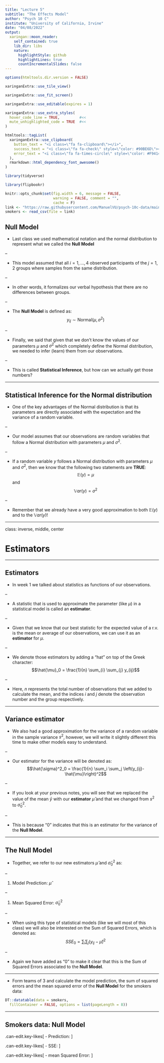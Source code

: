 ```yaml
---
title: "Lecture 5"
subtitle: "The Effects Model"
author: "Psych 10 C"
institute: "University of California, Irvine"
date: "04/08/2022"
output:
  xaringan::moon_reader:
    self_contained: true
    lib_dir: libs
    nature:
      highlightStyle: github
      highlightLines: true
      countIncrementalSlides: false
---
```


```r
options(htmltools.dir.version = FALSE)
```

```r
xaringanExtra::use_tile_view()

xaringanExtra::use_fit_screen()

xaringanExtra::use_editable(expires = 1)

xaringanExtra::use_extra_styles(
  hover_code_line = TRUE,         #<<
  mute_unhighlighted_code = TRUE  #<<
)

htmltools::tagList(
  xaringanExtra::use_clipboard(
    button_text = "<i class=\"fa fa-clipboard\"></i>",
    success_text = "<i class=\"fa fa-check\" style=\"color: #90BE6D\"></i>",
    error_text = "<i class=\"fa fa-times-circle\" style=\"color: #F94144\"></i>"
  ),
  rmarkdown::html_dependency_font_awesome()
)
```

```r
library(tidyverse)

library(flipbookr)

knitr::opts_chunk$set(fig.width = 6, message = FALSE, 
                      warning = FALSE, comment = "", 
                      cache = F)
link <- "https://raw.githubusercontent.com/ManuelVU/psych-10c-data/main/example-smoke.csv"
smokers <- read_csv(file = link)
```

## Null Model

- Last class we used mathematical notation and the normal distribution to 
represent what we called the **Null Model**

--

- This model assumed that all $i = 1,\dots, 4$ observed participants of the 
$j=1,2$ groups where samples from the same distribution.

--

- In other words, it formalizes our verbal hypothesis that there are no 
differences between groups.

--

- The **Null Model** is defined as: $$y_{ij} \sim \text{Normal}(\mu, \sigma^2)$$

--

- Finally, we said that given that we don't know the values of our parameters
$\mu$ and $\sigma^2$ which completely define the Normal distribution, we needed
to infer (learn) them from our observations.

--

- This is called **Statistical Inference**, but how can we actually get those 
numbers?

---

## Statistical Inference for the Normal distribution

- One of the key advantages of the Normal distribution is that its parameters 
are directly associated with the expectation and the variance of a random 
variable.

--

- Our model assumes that our observations are random variables that follow a 
Normal distribution with parameters $\mu$ and $\sigma^2$.

--

- If a random variable $y$ follows a Normal distribution with parameters $\mu$ 
and $\sigma^2$, then we know that the following two statements are **TRUE**:
$$\mathbb{E}(y) = \mu$$ and $$\mathbb{V}ar(y) = \sigma^2$$

--

- Remember that we already have a very good approximation to both $\mathbb{E}(y)$
and to the $\mathbb{V}ar(y)$!

---

class: inverse, middle, center

# Estimators

---

## Estimators

- In week 1 we talked about statistics as functions of our observations.

--

- A statistic that is used to approximate the parameter (like $\mu$) in a 
statistical model is called an **estimator**.

--

- Given that we know that our best statistic for the expected value of a r.v. is
the mean or average of our observations, we can use it as an **estimator** for 
$\mu$.

--

- We denote those estimators by adding a "hat" on top of the Greek character: 
$$\hat{\mu}_0 = \frac{1}{n} \sum_{i} \sum_{j} y_{ij}$$

--

- Here, $n$ represents the total number of observations that we added to 
calculate the mean, and the indices $i$ and $j$ denote the observation number 
and the group respectively.

---

## Variance estimator

- We also had a good approximation for the variance of a random variable in the 
sample variance $s^2$, however, we will write it slightly different this time 
to make other models easy to understand.

--

- Our estimator for the variance will be denoted as: 
$$\hat{\sigma}^2_0 = \frac{1}{n} \sum_i \sum_j \left(y_{ij}-\hat{\mu}\right)^2$$

--

- If you look at your previous notes, you will see that we replaced the value 
of the mean $\bar{y}$ with our **estimator** $\hat{\mu}$ and that we changed 
from $s^2$ to $\hat{\sigma}_0^2$.

--

- This is because "0" indicates that this is an estimator for the variance of 
the **Null Model**. 

---

## The Null Model

- Together, we refer to our new estimators $\hat{\mu}$ and $\hat{\sigma}_0^2$
as:

--

  1. Model Prediction: $\hat{\mu}$
  
--

  1. Mean Squared Error: $\hat{\sigma}_0^2$
  
--

- When using this type of statistical models (like we will most of this class) 
we will also be interested on the Sum of Squared Errors, which is denoted as: 
$$SSE_0 = \sum_i \sum_j \left(y_{ij}-\hat{\mu}\right)^2$$

--

- Again we have added as "0" to make it clear that this is the Sum of Squared 
Errors associated to the **Null Model**.

---

- Form teams of 3 and calculate the model prediction, the sum of squared errors 
and the mean squared error of the **Null Model** for the smokers data:

```r
DT::datatable(data = smokers,
  fillContainer = FALSE, options = list(pageLength = 8))
```

---

## Smokers data: Null Model

.can-edit.key-likes[
- Prediction: 
]

.can-edit.key-likes[
- SSE: 
]

.can-edit.key-likes[
- mean Squared Error: 
]

